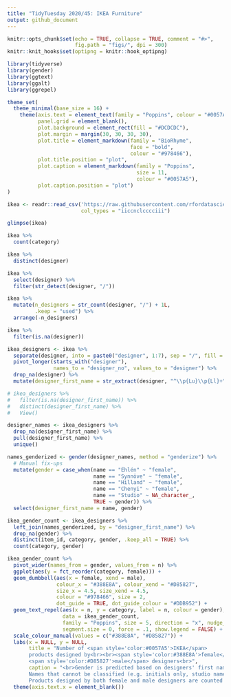 ```yaml
---
title: "TidyTuesday 2020/45: IKEA Furniture"
output: github_document
---
```


```r
knitr::opts_chunk$set(echo = TRUE, collapse = TRUE, comment = "#>",
                      fig.path = "figs/", dpi = 300)
knitr::knit_hooks$set(optipng = knitr::hook_optipng)
```

```r
library(tidyverse)
library(gender)
library(ggtext)
library(ggalt)
library(ggrepel)

theme_set(
  theme_minimal(base_size = 16) +
    theme(axis.text = element_text(family = "Poppins", colour = "#0057A5"),
          panel.grid = element_blank(),
          plot.background = element_rect(fill = "#DCDCDC"),
          plot.margin = margin(30, 30, 30, 30),
          plot.title = element_markdown(family = "BioRhyme",
                                        face = "bold",
                                        colour = "#978466"),
          plot.title.position = "plot",
          plot.caption = element_markdown(family = "Poppins",
                                          size = 11,
                                          colour = "#0057A5"),
          plot.caption.position = "plot")
)
```

```r
ikea <- readr::read_csv('https://raw.githubusercontent.com/rfordatascience/tidytuesday/master/data/2020/2020-11-03/ikea.csv',
                        col_types = "iiccnclcccciii")

glimpse(ikea)
```

```r
ikea %>% 
  count(category)

ikea %>% 
  distinct(designer)

ikea %>% 
  select(designer) %>% 
  filter(str_detect(designer, "/"))

ikea %>% 
  mutate(n_designers = str_count(designer, "/") + 1L,
         .keep = "used") %>% 
  arrange(-n_designers)

ikea %>% 
  filter(is.na(designer))
```

```r
ikea_designers <- ikea %>% 
  separate(designer, into = paste0("designer", 1:7), sep = "/", fill = "right") %>% 
  pivot_longer(starts_with("designer"),
               names_to = "designer_no", values_to = "designer") %>% 
  drop_na(designer) %>% 
  mutate(designer_first_name = str_extract(designer, "^\\p{Lu}\\p{Ll}+"))

# ikea_designers %>% 
#   filter(is.na(designer_first_name)) %>% 
#   distinct(designer_first_name) %>% 
#   View()
```

```r
designer_names <- ikea_designers %>% 
  drop_na(designer_first_name) %>% 
  pull(designer_first_name) %>% 
  unique()

names_genderized <- gender(designer_names, method = "genderize") %>% 
  # Manual fix-ups
  mutate(gender = case_when(name == "Ehlén" ~ "female",
                            name == "Synnöve" ~ "female",
                            name == "Hilland" ~ "female",
                            name == "Chenyi" ~ "female",
                            name == "Studio" ~ NA_character_,
                            TRUE ~ gender)) %>% 
  select(designer_first_name = name, gender)
```

```r
ikea_gender_count <- ikea_designers %>% 
  left_join(names_genderized, by = "designer_first_name") %>% 
  drop_na(gender) %>% 
  distinct(item_id, category, gender, .keep_all = TRUE) %>% 
  count(category, gender)

ikea_gender_count %>% 
  pivot_wider(names_from = gender, values_from = n) %>% 
  ggplot(aes(y = fct_reorder(category, female))) +
  geom_dumbbell(aes(x = female, xend = male),
                colour_x = "#388E8A", colour_xend = "#D85827",
                size_x = 4.5, size_xend = 4.5,
                colour = "#978466", size = 2,
                dot_guide = TRUE, dot_guide_colour = "#DDB952") +
  geom_text_repel(aes(x = n, y = category, label = n, colour = gender),
                  data = ikea_gender_count,
                  family = "Poppins", size = 5, direction = "x", nudge_y = -.4,
                  segment.size = 0, force = .1, show.legend = FALSE) +
  scale_colour_manual(values = c("#388E8A", "#D85827")) +
  labs(x = NULL, y = NULL,
       title = "Number of <span style='color:#0057A5'>IKEA</span> 
       products designed by<br><br><span style='color:#388E8A'>female</span> vs 
       <span style='color:#D85827'>male</span> designers<br>",
       caption = "<br>Gender is predicted based on designers' first names using the Genderize.io API.<br>
       Names that cannot be classified (e.g. initials only, studio names, \"IKEA\") are excluded.<br>
       Products designed by both female and male designers are counted twice.") +
  theme(axis.text.x = element_blank())
```
